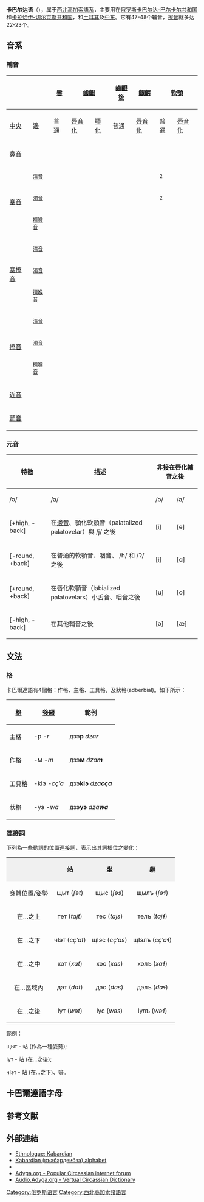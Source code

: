 {{Infobox language
| name        = 卡巴爾達語
| nativename  = {{lang|kbd|Къэбэрдеибзэ}}
| familycolor = 高加索語系
| states      = {{flag|俄罗斯}}<br />{{flag|土耳其}}<br />{{flag|沙特阿拉伯}}<br />{{USA}}
| region      = {{flag|Kabardino-Balkaria}}<br />{{flag|Karachay-Cherkessia}}
| speakers    = 1,012,000
| fam1        = [[西北高加索語系|西北高加索語系]]
| fam2        = [[切爾克斯語|切爾克斯語群]]<br>(Circassian group)''(假設性)''
| iso2        = kbd
| iso3        = kbd
<!-- 過時參數 | SIL         = KAB -->
| vitality    = v
}}
'''卡巴尔达语'''（{{lang|kbd| Къэбэрдейбзэ}}），属于[[西北高加索語系|西北高加索語系]]，主要用在[[俄罗斯|俄罗斯]][[卡巴尔达-巴尔卡尔共和国|卡巴尔达-巴尔卡尔共和国]]和[[卡拉恰伊-切尔克斯共和国|卡拉恰伊-切尔克斯共和国]]，和[[土耳其|土耳其]]及[[中东|中东]]。它有47-48个辅音，[[擦音|擦音]]就多达22-23个。

== 音系 ==
=== 輔音 ===
{| class="wikitable" style=text-align:center
|-
! rowspan="2" colspan="2" |
! rowspan="2" | [[唇音|唇]]
! colspan="2" | [[齒齦音|齒齦]]
! rowspan="2" | [[齒齦後音|齒齦後]]
! rowspan="2" | [[齦齶音|齦齶]]
! colspan="3" | [[軟顎音|軟顎]]
! colspan="2" | [[小舌音|小舌]]
! rowspan="2" | [[咽音|咽]]
! colspan="2" | [[聲門音|聲門]]
|- class=small
! [[中央輔音|中央]]
! [[邊輔音|邊]]
! 普通
! [[唇音化|唇音化]]
! [[顎化|顎化]]
! 普通
! [[唇音化|唇音化]]
! 普通
! [[唇音化|唇音化]]
|-
! colspan=2 | [[鼻音_(辅音)|鼻音]]
| {{IPA|m}}
| {{IPA|n}}
|
|
|
|
|
|
|
|
|
|
|
|-
! rowspan="3" | [[塞音|塞音]]
! <small>[[清音|清音]]</small>
| {{IPA|p}}
| {{IPA|t}}
|
|
|
| {{IPA|k}}<sup>2</sup>
| {{IPA|kʷ}}
|
| {{IPA|q}}
| {{IPA|qʷ}}
|
| {{IPA|ʔ}}
| {{IPA|ʔʷ}}
|-
! <small>[[濁音|濁音]]</small>
| {{IPA|b}}
| {{IPA|d}}
|
|
|
| {{IPA|ɡ}}<sup>2</sup>
| {{IPA|ɡʷ}}
| ({{IPA|ɡʲ}})<sup>1</sup>
|
|
|
|
|
|-
! <small>[[擠喉音|擠喉音]]</small>
| {{IPA|pʼ}}
| {{IPA|tʼ}}
|
|
|
| 
| {{IPA|kʷʼ}}
| ({{IPA|kʲʼ}})<sup>1</sup>
| ({{IPA|qʼ}})
| ({{IPA|qʷʼ}})
|
|
|
|-
! rowspan="3" | [[塞擦音|塞擦音]]
! <small>[[清音|清音]]</small>
|
| {{IPA|t͡s}}
|
| {{IPA|t͡ʃ}}
|
|
|
|
| {{IPA|q͡χ}}
| {{IPA|q͡χʷ}}
|
|
|
|-
! <small>[[濁音|濁音]]</small>
|
| {{IPA|d͡z}}
|
| {{IPA|d͡ʒ}}
|
|
|
|
|
|
|
|
|
|-
! <small>[[擠喉音|擠喉音]]</small>
|
| {{IPA|t͡sʼ}}
|
| {{IPA|t͡ʃʼ}}
|
|
|
|
|
|
|
|
|
|-
! rowspan="3" | [[擦音|擦音]]
! <small>[[清音|清音]]</small>
| {{IPA|f}}
| {{IPA|s}}
| {{IPA|ɬ}}
| {{IPA|ʃ}}
| {{IPA|ɕ}}
| {{IPA|x}}
| {{IPA|xʷ}}
|
| {{IPA|χ}}
| {{IPA|χʷ}}
| {{IPA|ħ}}
|
|
|-
! <small>[[濁音|濁音]]</small>
| {{IPA|v}}
| {{IPA|z}}
| {{IPA|ɮ}}
| {{IPA|ʒ}}
| {{IPA|ʑ}}
| {{IPA|ɣ}}
|
|
| {{IPA|ʁ}}
| {{IPA|ʁʷ}}
|
|
|
|-
! <small>[[擠喉音|擠喉音]]</small>
| {{IPA|fʼ}}
|
| {{IPA|ɬʼ}}
|
| {{IPA|ɕʼ}}
|
|
|
|
|
|
|
|
|-
! colspan=2 | [[近音|近音]]
|
|
| {{IPA|l}}
|
| {{IPA|j}}
| 
| {{IPA|w}}
| 
|
|
|
|
|
|-
! colspan="2" | [[顫音|顫音]]
|
| {{IPA|r}}
|
|
|
|
|
|
|
|
|
|
|
|}

=== 元音 ===
{|class="wikitable IPA"
! rowspan=2|特徵 !! rowspan=2|描述 !! colspan=2|非接在唇化輔音之後 !! colspan=2|接在唇化輔音之後
|-
! /ǝ/ !! /a/ !! /ǝ/ !! /a/
|-
| [+high, -back] || 在[[邊音|邊音]]、顎化軟顎音（palatalized palatovelar）與 /j/ 之後 || [i] || [e] || [y] || [ø]
|-
| [-round, +back] || 在普通的軟顎音、咽音、 /h/ 和 /ʔ/ 之後 || [ɨ] || [ɑ] || [ʉ] || [ɒ]
|-
| [+round, +back] || 在唇化軟顎音（labialized palatovelars）小舌音、咽音之後 || [u] || [o] || [u] || [o]
|-
| [-high, -back] || 在其他輔音之後 || [ǝ] || [æ] || ? || ?
|}

==文法==
===格===
卡巴爾達語有4個格：作格、主格、工具格，及狀格(adberbial)。如下所示：

{| class="wikitable" border="1"
|-
!  [[格_(语法)|格]]
!  [[後綴|後綴]]
!  範例
|-
|  主格
|  -р ''-r''
|  дзэ'''р''' ''dza'''r'''''
|-
|  作格
|  -м ''-m''
|  дзэ'''м''' ''dza'''m'''''
|-
|  工具格
|  -kӀэ ''-cç’a''
|  дзэ'''kӀэ''' ''dza'''cça'''''
|-
|  狀格
|  -уэ ''-wa''
|  дзэ'''уэ''' ''dza'''wa'''''
|}

===連接詞===
下列為一些[[動詞|動詞]]的位置[[連接詞|連接詞]]，表示出其詞根位之變化：
{| class="wikitable" border="1"
| align="center" style="background:#f0f0f0;"|
| align="center" style="background:#f0f0f0;"|'''站'''
| align="center" style="background:#f0f0f0;"|'''坐'''
| align="center" style="background:#f0f0f0;"|'''躺'''
|-
| 身體位置/姿勢||щыт (''ʃət'')||щыс (''ʃəs'')||щылъ (''ʃəɬ'')
|-
| 在…之上||тет (''tajt'')||тес (''tajs'')||телъ (''tajɬ'')
|-
| 在…之下||чIэт (''cç’at'')||щIэс (''cç’as'')||щIэлъ (''cç’aɬ'')
|-
| 在…之中||хэт (''xat'')||хэс (''xas'')||хэлъ (''xaɬ'')
|-
| 在…區域內||дэт (''dat'')||дэс (''das'')||дэлъ (''daɬ'')
|-
| 在…之後||Iут (''wət'')||Iyc (''wəs'')||Iулъ (''wəɬ'')
|}
範例：

щыт - 站 (作為一種姿勢);

Iут - 站 (在…之後);

чIэт - 站 (在…之下)、等。

==卡巴爾達語字母==
{{Alphabet kbd}}

== 参考文献 ==
{{Reflist}}

== 外部連結 ==
{{interWiki|code= kbd}}
* [http://www.ethnologue.com/show_language.asp?code=kbd Ethnologue: Kabardian]{{Wayback|url=http://www.ethnologue.com/show_language.asp?code=kbd |date=20120812210113 }}
* [http://www.omniglot.com/writing/kabardian.htm Kabardian (къэбэрдеибзэ) alphabet] {{Wayback|url=http://www.omniglot.com/writing/kabardian.htm |date=20201212104412 }}
* {{cite web |url=http://www.ffzg.hr/~rmatasov/KabardianGrammar.pdf |title=A Short Grammar of Kabardian |year=2008 |author=Ranko Matasović }}{{Dead link}}
*[https://web.archive.org/web/20080425145640/http://www.adyga.org/ Adyga.org - Popular Circassian internet forum]
*[https://web.archive.org/web/20080421213301/http://audio.adyga.org/ Audio.Adyga.org - Vertual Circassian Dictionary]

{{Northwest Caucasian languages}}
{{Languages of Russia}}

{{Authority control}}
[[Category:俄罗斯语言|Category:俄罗斯语言]]
[[Category:西北高加索諸語言|Category:西北高加索諸語言]]